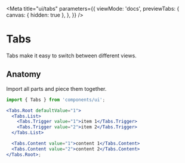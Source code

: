 
<Meta
  title="ui/tabs"
  parameters={{
    viewMode: 'docs',
    previewTabs: {
      canvas: { hidden: true },
    },
  }}
/>

# Tabs

Tabs make it easy to switch between different views.

## Anatomy

Import all parts and piece them together.

```jsx
import { Tabs } from 'components/ui';

<Tabs.Root defaultValue="1">
  <Tabs.List>
    <Tabs.Trigger value="1">item 1</Tabs.Trigger>
    <Tabs.Trigger value="2">item 2</Tabs.Trigger>
  </Tabs.List>

  <Tabs.Content value="1">content 1</Tabs.Content>
  <Tabs.Content value="2">content 2</Tabs.Content>
</Tabs.Root>;
```
